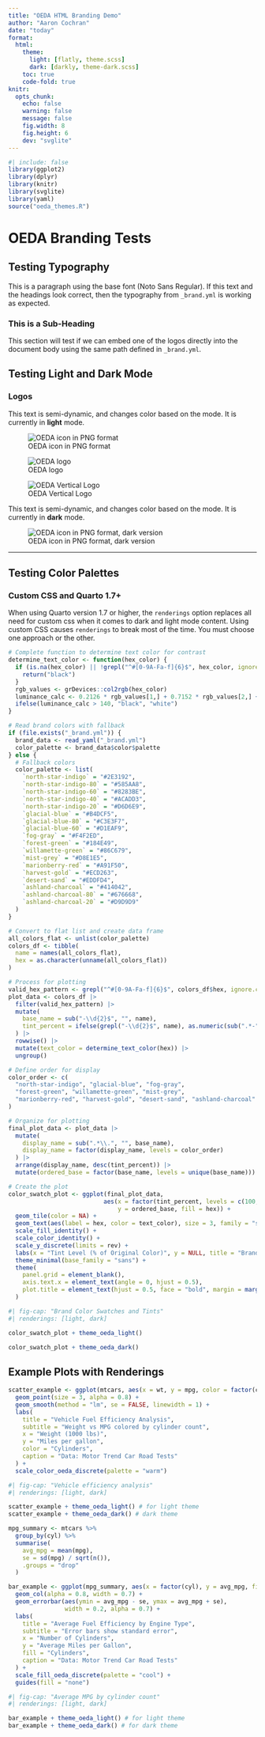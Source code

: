 ---
title: "OEDA HTML Branding Demo"
author: "Aaron Cochran"
date: "today"
format:
  html:
    theme:
      light: [flatly, theme.scss]
      dark: [darkly, theme-dark.scss]
    toc: true
    code-fold: true
knitr: 
  opts_chunk: 
    echo: false
    warning: false
    message: false
    fig.width: 8
    fig.height: 6
    dev: "svglite"
---

```{r setup}
#| include: false
library(ggplot2)
library(dplyr)
library(knitr)
library(svglite)
library(yaml)
source("oeda_themes.R")
```

# OEDA Branding Tests

## Testing Typography

This is a paragraph using the base font (Noto Sans Regular). If this text and the headings look correct, then the typography from `_brand.yml` is working as expected.

### This is a Sub-Heading

This section will test if we can embed one of the logos directly into the document body using the same path defined in `_brand.yml`.

## Testing Light and Dark Mode

### Logos

::: {.light-content}
This text is semi-dynamic, and changes color based on the mode. It is currently in **light** mode.

![OEDA icon in PNG format](/assets/oeda-icon-fixed.png)

![OEDA logo](/assets/oeda-logo-wide-light-fixed.svg)

![OEDA Vertical Logo](/assets/oeda-logo-light.svg)

:::

::: {.dark-content}
This text is semi-dynamic, and changes color based on the mode. It is currently in **dark** mode.

![OEDA icon in PNG format, dark version](/assets/oeda-icon-dark-fixed.png)



:::

---

## Testing Color Palettes

::: {.callout-important}

### Custom CSS and Quarto 1.7+

When using Quarto version 1.7 or higher, the `renderings` option replaces all need for custom css when it comes to dark and light mode content. Using custom CSS causes `renderings` to break most of the time. You must choose one approach or the other.

:::

```{r color-swatches}
# Complete function to determine text color for contrast
determine_text_color <- function(hex_color) {
  if (is.na(hex_color) || !grepl("^#[0-9A-Fa-f]{6}$", hex_color, ignore.case = TRUE)) {
    return("black")
  }
  rgb_values <- grDevices::col2rgb(hex_color)
  luminance_calc <- 0.2126 * rgb_values[1,] + 0.7152 * rgb_values[2,] + 0.0722 * rgb_values[3,]
  ifelse(luminance_calc > 140, "black", "white")
}

# Read brand colors with fallback
if (file.exists("_brand.yml")) {
  brand_data <- read_yaml("_brand.yml")
  color_palette <- brand_data$color$palette
} else {
  # Fallback colors
  color_palette <- list(
    `north-star-indigo` = "#2E3192",
    `north-star-indigo-80` = "#585AA8",
    `north-star-indigo-60` = "#8283BE",
    `north-star-indigo-40` = "#ACADD3",
    `north-star-indigo-20` = "#D6D6E9",
    `glacial-blue` = "#B4DCF5",
    `glacial-blue-80` = "#C3E3F7",
    `glacial-blue-60` = "#D1EAF9",
    `fog-gray` = "#F4F2ED",
    `forest-green` = "#184E49",
    `willamette-green` = "#86C679",
    `mist-grey` = "#D8E1E5",
    `marionberry-red` = "#A91F50",
    `harvest-gold` = "#ECD263",
    `desert-sand` = "#EDDFD4",
    `ashland-charcoal` = "#414042",
    `ashland-charcoal-80` = "#676668",
    `ashland-charcoal-20` = "#D9D9D9"
  )
}

# Convert to flat list and create data frame
all_colors_flat <- unlist(color_palette)
colors_df <- tibble(
  name = names(all_colors_flat),
  hex = as.character(unname(all_colors_flat))
)

# Process for plotting
valid_hex_pattern <- grepl("^#[0-9A-Fa-f]{6}$", colors_df$hex, ignore.case = TRUE)
plot_data <- colors_df |>
  filter(valid_hex_pattern) |>
  mutate(
    base_name = sub("-\\d{2}$", "", name),
    tint_percent = ifelse(grepl("-\\d{2}$", name), as.numeric(sub(".*-", "", name)), 100)
  ) |>
  rowwise() |>
  mutate(text_color = determine_text_color(hex)) |>
  ungroup()

# Define order for display
color_order <- c(
  "north-star-indigo", "glacial-blue", "fog-gray",
  "forest-green", "willamette-green", "mist-grey",
  "marionberry-red", "harvest-gold", "desert-sand", "ashland-charcoal"
)

# Organize for plotting
final_plot_data <- plot_data |>
  mutate(
    display_name = sub(".*\\.", "", base_name),
    display_name = factor(display_name, levels = color_order)
  ) |>
  arrange(display_name, desc(tint_percent)) |>
  mutate(ordered_base = factor(base_name, levels = unique(base_name)))

# Create the plot
color_swatch_plot <- ggplot(final_plot_data, 
                           aes(x = factor(tint_percent, levels = c(100, 80, 60, 40, 20, 10)),
                               y = ordered_base, fill = hex)) +
  geom_tile(color = NA) +
  geom_text(aes(label = hex, color = text_color), size = 3, family = "sans") +
  scale_fill_identity() +
  scale_color_identity() +
  scale_y_discrete(limits = rev) +
  labs(x = "Tint Level (% of Original Color)", y = NULL, title = "Brand Color Palette") +
  theme_minimal(base_family = "sans") +
  theme(
    panel.grid = element_blank(),
    axis.text.x = element_text(angle = 0, hjust = 0.5),
    plot.title = element_text(hjust = 0.5, face = "bold", margin = margin(b = 10))
  )

```

```{r render-swatch-plots}
#| fig-cap: "Brand Color Swatches and Tints"
#| renderings: [light, dark]

color_swatch_plot + theme_oeda_light()

color_swatch_plot + theme_oeda_dark()
```
## Example Plots with Renderings

```{r scatter-plot}
scatter_example <- ggplot(mtcars, aes(x = wt, y = mpg, color = factor(cyl))) +
  geom_point(size = 3, alpha = 0.8) +
  geom_smooth(method = "lm", se = FALSE, linewidth = 1) +
  labs(
    title = "Vehicle Fuel Efficiency Analysis",
    subtitle = "Weight vs MPG colored by cylinder count",
    x = "Weight (1000 lbs)",
    y = "Miles per gallon", 
    color = "Cylinders",
    caption = "Data: Motor Trend Car Road Tests"
  ) +
  scale_color_oeda_discrete(palette = "warm")
```

```{r render-scatter-plot}
#| fig-cap: "Vehicle efficiency analysis"
#| renderings: [light, dark]

scatter_example + theme_oeda_light() # for light theme
scatter_example + theme_oeda_dark() # dark theme

```
```{r bar-chart}


mpg_summary <- mtcars %>%
  group_by(cyl) %>%
  summarise(
    avg_mpg = mean(mpg),
    se = sd(mpg) / sqrt(n()),
    .groups = "drop"
  )

bar_example <- ggplot(mpg_summary, aes(x = factor(cyl), y = avg_mpg, fill = factor(cyl))) +
  geom_col(alpha = 0.8, width = 0.7) +
  geom_errorbar(aes(ymin = avg_mpg - se, ymax = avg_mpg + se), 
                width = 0.2, alpha = 0.7) +
  labs(
    title = "Average Fuel Efficiency by Engine Type", 
    subtitle = "Error bars show standard error",
    x = "Number of Cylinders",
    y = "Average Miles per Gallon",
    fill = "Cylinders",
    caption = "Data: Motor Trend Car Road Tests"
  ) +
  scale_fill_oeda_discrete(palette = "cool") +
  guides(fill = "none")


```


```{r render-bar-plot}
#| fig-cap: "Average MPG by cylinder count"
#| renderings: [light, dark]

bar_example + theme_oeda_light() # for light theme
bar_example + theme_oeda_dark() # for dark theme

```
